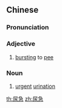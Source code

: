 ==Chinese==
{{zh-forms}}

===Pronunciation===
{{zh-pron
|m=niàojí
|mn=liō-kip
|cat=a,n
}}

===Adjective===
{{zh-adj}}

# [[bursting]] to [[pee]]

===Noun===
{{zh-noun}}

# [[urgent]] [[urination]]

[[th:尿急]]
[[zh:尿急]]